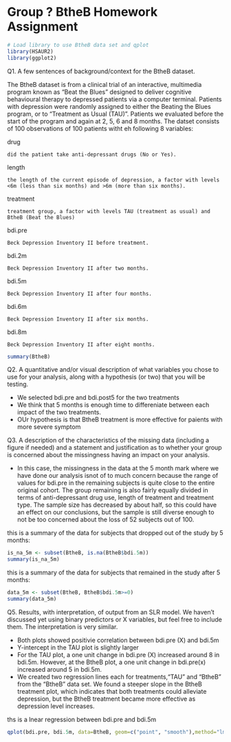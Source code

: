 Group ? BtheB Homework Assignment
========================================================

```r
# Load library to use BtheB data set and qplot
library(HSAUR2)
library(ggplot2)
```

Q1. A few sentences of background/context for the BtheB dataset.

The BtheB dataset is from a clinical trial of an interactive, multimedia program known as "Beat the Blues" designed to deliver cognitive behavioural therapy to depressed patients via a computer terminal. Patients with depression were randomly assigned to either the Beating the Blues program, or to "Treatment as Usual (TAU)". Patients we evaluated before the start of the program and again at 2, 5, 6 and 8 months. The datset consists of 100 observations of 100 patients witht eh following 8 variables:

drug

    did the patient take anti-depressant drugs (No or Yes).
    
length

    the length of the current episode of depression, a factor with levels <6m (less than six months) and >6m (more than six months).
treatment

    treatment group, a factor with levels TAU (treatment as usual) and BtheB (Beat the Blues)
    
bdi.pre

    Beck Depression Inventory II before treatment.
bdi.2m

    Beck Depression Inventory II after two months.
bdi.5m

    Beck Depression Inventory II after four months.
bdi.6m

    Beck Depression Inventory II after six months.
bdi.8m

    Beck Depression Inventory II after eight months. 
    
```r
summary(BtheB)
```

Q2. A quantitative and/or visual description of what variables you chose to use for your analysis, along with a hypothesis (or two) that you will be testing.

- We selected bdi.pre and bdi.post5 for the two treatments
- We think that 5 months is enough time to differeniate between each impact of the two treatments.
- OUr hypothesis is that BtheB treatment is more effective for paients with more severe symptom

Q3. A description of the characteristics of the missing data (including a figure if needed) and a statement and justification as to whether your group is concerned about the missingness having an impact on your analysis.

- In this case, the missingness in the data at the 5 month mark where we have done our analysis isnot of to much concern because the range of values for bdi.pre in the remaining subjects is quite close to the entire original cohort. The group remaining is also fairly equally divided in terms of anti-depressant drug use, length of treatment and treatment type. The sample size has decreased by about half, so this could have an effect on our conclusions, but the sample is still diverse enough to not be too concerned about the loss of 52 subjects out of 100.

this is a summary of the data for subjects that dropped out of the study by 5 months:
```r
is_na_5m <- subset(BtheB, is.na(BtheB$bdi.5m))
summary(is_na_5m)
```

this is a summary of the data for subjects that remained in the study after 5 months:
```r
data_5m <- subset(BtheB, BtheB$bdi.5m>=0) 
summary(data_5m)
```


Q5. Results, with interpretation, of output from an SLR model. We haven't discussed yet using binary predictors or X variables, but feel free to include them. The interpretation is very similar. 

- Both plots showed positivie correlation between bdi.pre (X) and bdi.5m
- Y-intercept in the TAU plot is slightly larger
- For the TAU plot, a one unit change in bdi.pre (X) increased around 8 in bdi.5m. However, at the BtheB plot, a one unit change in bdi.pre(x) increased around 5 in bdi.5m. 
- We created two regression lines each for treatments,"TAU" and "BtheB" from the "BtheB" data set.
We found a steeper slope in the BtheB treatment plot, which indicates that both treatments could alleviate depression, but the BtheB treatment became more effective as depression level increases. 

ths is a lnear regression between bdi.pre and bdi.5m
```r
qplot(bdi.pre, bdi.5m, data=BtheB, geom=c("point", "smooth"),method="lm") + facet_grid(.~ treatment) + theme_bw()
```
